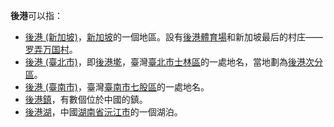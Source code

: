 '''後港'''可以指：

* [[後港_(新加坡)|後港 (新加坡)]]，[[新加坡|新加坡]]的一個地區。設有[[後港體育場|後港體育場]]和新加坡最后的村庄——[[罗弄万国村|罗弄万国村]]。
* [[後港_(臺北市)|後港 (臺北市)]]，即[[後港墘|後港墘]]，臺灣[[臺北市|臺北市]][[士林區|士林區]]的一處地名，當地劃為[[後港次分區|後港次分區]]。
* [[後港_(臺南市)|後港 (臺南市)]]，臺灣[[臺南市|臺南市]][[七股區|七股區]]的一處地名。
* [[後港鎮|後港鎮]]，有數個位於中國的鎮。
* [[後港湖|後港湖]]，中國[[湖南省|湖南省]][[沅江市|沅江市]]的一個湖泊。

{{disambig|H|Cat=二字地名消歧义}}